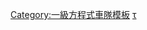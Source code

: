 <noinclude>{{noteTA
|1=zh:迈凯伦; zh-tw:麥拉倫
|G1=F1
}}</noinclude>
{{Navbox 
| name       = 迈凯伦车队
| title      = {{flagicon|GBR}} [[麥拉倫車隊|{{color|black|麥拉倫車隊}}]]
| state      = {{{state|autocollapse}}}
| listclass  = hlist

| titlestyle = background:#FFA500; color:black; border:1px solid black;
| groupstyle = background:#FFA500; color:black; border:1px solid black;
| abovestyle = background:#000000; color:#FFFFFF;
| belowstyle = 

| above      = '''创始人：''' [[布鲁斯·麦克拉伦|<span style="color:#FFFFFF">布鲁斯·麦克拉伦</span>]]
| image      =

| group1     = [[麥拉倫集團]]
| list1      = [[哈迈德·本·伊萨·本·萨勒曼·阿勒哈利法|巴林国家控股公司]]（56.4%） • {{le|TAG集团|TAG Group}}（14.32%）

| group2     = 人員
| list2      = {{Navbox subgroup
| groupstyle = background:#FFA500; color:black; border:1px solid black;
| groupwidth = 9em
| liststyle  = 

| group1 = 現任
| list1  = [[扎克·布朗]] • [[安德烈亚斯·塞德尔]] • {{le|尼尔·奥特利|Neil Oatley}} • [[Peter Prodromou]] • {{le|詹姆斯·凱伊|James Key (Formula One)}} • [[安德烈亚·斯特拉]]

| group2 = 前任
| list2  = [[John Barnard]] • [[Alastair Caldwell]] • [[Jost Capito]] • [[Gordon Coppuck]] • [[Mike Coughlan]] • [[罗恩·丹尼斯]] • {{le|提姆·高斯|Tim Goss}} • [[Steve Hallam]] • [[Norbert Haug]] • [[Robin Herd]] • [[帕迪·洛维]] • [[尼尔·马丁 (动力运动)|尼尔·马丁]] • [[Teddy Mayer]] • [[Sam Michael]] • [[Gordon Murray]] • {{le|乔纳森·尼尔|Jonathan Neale}} • [[亚德里安·纽维]] • [[Steve Nichols]] • [[Jo Ramírez]] • [[Nicholas Tombazis]] • [[马丁·惠特马什]] · [[埃里克·布里耶]]· [[帕特·弗莱]] 
}}

| group3     = 車手
| list3      = {{Navbox subgroup
| groupstyle = background:#FFA500; color:black; border:1px solid black;
| groupwidth = 9em
| liststyle  = 

| group1 = 正式
| list1  = 3. {{flagicon|AUS}} [[丹尼尔·里卡多]] • 4. {{flagicon|GBR}} [[蘭多·諾里斯]]

| group2 = 儲備
| list2  = {{flagicon|BEL}} [[斯托弗·范多恩]] • {{flagicon|NED}} [[尼克·德弗里斯]] • {{flagicon|AUS}} [[奥斯卡·皮亚斯特里]]

| group3 = <span style="color:#000000">{{le|麥拉倫青年車手計畫|McLaren young driver programme|青年車手}}</span>
| list3  = {{flagicon|BRA}} {{le|塞吉奧·賽特·卡瑪拉|Sérgio Sette Câmara}} • {{flagicon|NLD}} {{le|尼克·德·維利斯|Nyck de Vries}}
}}

| group4     = 世界冠軍
| list4      = {{flagicon|BRA}} [[埃默森·菲蒂帕尔迪]] • {{flagicon|GBR}} [[路易斯·汉密尔顿]] • {{flagicon|GBR}} [[詹姆士·亨特]] • {{flagicon|FIN}} [[米卡·哈基宁]] • {{flagicon|AUT}} [[尼基·劳达]] • {{flagicon|FRA}} [[阿兰·普罗斯特]] • {{flagicon|BRA}} [[艾尔顿·塞纳]]

| group5     = [[F1世界車手冠軍列表|<span style="color:#000000">車手冠軍</span>]]
| list5      = {{f1|1974}} • {{f1|1976}} • {{f1|1984}} • {{f1|1985}} • {{f1|1986}} • {{f1|1988}} • {{f1|1989}} • {{f1|1990}} • {{f1|1991}} • {{f1|1998}} • {{f1|1999}} • {{f1|2008}}

| group6     = [[一級方程式世界車隊冠軍列表|<span style="color:#000000">車隊冠軍</span>]]
| list6      = {{f1|1974}} • {{f1|1984}} • {{f1|1985}} • {{f1|1988}} • {{f1|1989}} • {{f1|1990}} • {{f1|1991}} • {{f1|1998}}

| group7     = 車輛
| list7      = {{Navbox subgroup
| groupstyle = background:#FFA500; color:black; border:1px solid black;
| groupwidth = 9em
| liststyle  = 

| group1 = 一級方程式賽車
| list1  = {{le|麥拉倫M2B|McLaren M2B|M2B}} • {{le|麥拉倫M4B|McLaren M4B|M4B}} • {{le|麥拉倫M5A|McLaren M5A|M5A}} • {{le|麥拉倫M7A|McLaren M7A|M7A}} • {{le|麥拉倫M7A|McLaren M7A|M7B}} • {{le|麥拉倫M7A|McLaren M7A|M7C}} • {{le|麥拉倫M7A|McLaren M7A|M7D}} • {{le|麥拉倫M9A|McLaren M9A|M9A}} • {{le|麥拉倫M14A|McLaren M14A|M14A}} • {{le|麥拉倫M28|McLaren M14A|M14D}} • {{le|麥拉倫M19A|McLaren M19A|M19A}} • {{le|麥拉倫M19A|McLaren M19A|M19C}} • {{le|麥拉倫M23|McLaren M23|M23}} • {{le|麥拉倫M26|McLaren M26|M26}} • {{le|麥拉倫M28|McLaren M28|M28}} • {{le|麥拉倫M29|McLaren M29|M29}} • {{le|麥拉倫M29|McLaren M29|M29F}} • {{le|麥拉倫M30|McLaren M30|M30}} • {{le|麥拉倫MP4/1|McLaren MP4/1|MP4 (MP4/1)}} • {{le|麥拉倫MP4/1|McLaren MP4/1|MP4B (MP4/1B)}} • {{le|麥拉倫MP4/1|McLaren MP4/1|MP4/1C}} • {{le|麥拉倫MP4/1|McLaren MP4/1|MP4/1E}} • {{le|麥拉倫MP4/2|McLaren MP4/2|MP4/2}} • {{le|麥拉倫MP4/2|McLaren MP4/2|MP4/2B}} • {{le|麥拉倫MP4/2|McLaren MP4/2|MP4/2C}} • {{le|麥拉倫MP4/3|McLaren MP4/3|MP4/3}} • {{le|麥拉倫MP4/4|McLaren MP4/4|MP4/4}} • {{le|麥拉倫MP4/5|McLaren MP4/5|MP4/5}} • {{le|麥拉倫MP4/5|McLaren MP4/5|MP4/5B}} • {{le|麥拉倫MP4/6|McLaren MP4/6|MP4/6}} • {{le|麥拉倫MP4/6|McLaren MP4/6|MP4/6B}} • {{le|麥拉倫MP4/7A|McLaren MP4/7A|MP4/7A}} • {{le|麥拉倫MP4/8|McLaren MP4/8|MP4/8}} • {{le|麥拉倫MP4/9|McLaren MP4/9|MP4/9}} • {{le|麥拉倫MP4/10|McLaren MP4/10|MP4/10}} • {{le|麥拉倫MP4/10|McLaren MP4/10|MP4/10B}} • {{le|麥拉倫MP4/10|McLaren MP4/10|MP4/10C}} • {{le|麥拉倫MP4/11|McLaren MP4/11|MP4/11}} • {{le|麥拉倫MP4/11|McLaren MP4/11|MP4/11B}} • {{le|麥拉倫MP4/12|McLaren MP4/12|MP4/12}} • {{le|麥拉倫MP4/13|McLaren MP4/13|MP4/13}} • {{le|麥拉倫MP4/14|McLaren MP4/14|MP4/14}} • {{le|麥拉倫MP4/15|McLaren MP4/15|MP4/15}} • {{le|麥拉倫MP4-16|McLaren MP4-16|MP4-16}} • {{le|麥拉倫MP4-17|McLaren MP4-17|MP4-17}} • {{le|麥拉倫MP4-17|McLaren MP4-17|MP4-17D}} • [[迈凯伦MP4-18|MP4-18]] • {{le|麥拉倫MP4-19|McLaren MP4-19|MP4-19}} • {{le|麥拉倫MP4-19|McLaren MP4-19|MP4-19B}} • {{le|麥拉倫MP4-20|McLaren MP4-20|MP4-20}} • {{le|麥拉倫MP4-21|McLaren MP4-21|MP4-21}} • {{le|麥拉倫MP4-22|McLaren MP4-22|MP4-22}} • {{le|麥拉倫MP4-23|McLaren MP4-23|MP4-23}} • {{le|麥拉倫MP4-24|McLaren MP4-24|MP4-24}} • {{le|麥拉倫MP4-25|McLaren MP4-25|MP4-25}} • {{le|麥拉倫MP4-26|McLaren MP4-26|MP4-26}} • {{le|麥拉倫MP4-27|McLaren MP4-27|MP4-27}} • {{le|麥拉倫MP4-28|McLaren MP4-28|MP4-28}} • [[麥拉倫MP4-29|MP4-29]] • [[麥拉倫MP4-30|MP4-30]] • [[麥拉倫MP4-31|MP4-31]] • {{le|麥拉倫MCL32|McLaren MCL32|MCL32}} • [[麥拉倫MCL33|MCL33]] • {{le|麥拉倫MCL34|McLaren MCL34|MCL34}}  • [[麥拉倫MCL35|MCL35]] • [[麥拉倫MCL35|MCL35M]] • [[麥拉倫MCL36|MCL36]]

| group2 = 二級方程式賽車
| list2  = [[麥拉倫M4A|M4A]] • {{le|麥拉倫M21|McLaren M21|M21}}

}}
}}<noinclude>
{{collapsible option}}

[[Category:一級方程式車隊模板]]
[[Category:迈凯伦集团|τ]]

</noinclude>
